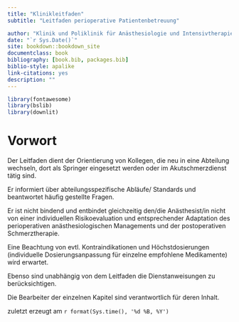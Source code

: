 ```yaml
---
title: "Klinikleitfaden"
subtitle: "Leitfaden perioperative Patientenbetreuung"

author: "Klinik und Poliklinik für Anästhesiologie und Intensivtherapie"
date: "`r Sys.Date()`"
site: bookdown::bookdown_site
documentclass: book
bibliography: [book.bib, packages.bib]
biblio-style: apalike
link-citations: yes
description: ""
---
```


```r
library(fontawesome)
library(bslib)
library(downlit)
```

```{=html}
<!---
your comment goes here
and here
-->
```
# Vorwort {.unnumbered}

Der Leitfaden dient der Orientierung von Kollegen, die neu in eine Abteilung wechseln, dort als Springer eingesetzt werden oder im Akutschmerzdienst tätig sind.

Er informiert über abteilungsspezifische Abläufe/ Standards und beantwortet häufig gestellte Fragen.

Er ist nicht bindend und entbindet gleichzeitig den/die Anästhesist/in nicht von einer individuellen Risikoevaluation und entsprechender Adaptation des perioperativen anästhesiologischen Managements und der postoperativen Schmerztherapie.

Eine Beachtung von evtl. Kontraindikationen und Höchstdosierungen (individuelle Dosierungsanpassung für einzelne empfohlene Medikamente) wird erwartet.

Ebenso sind unabhängig von dem Leitfaden die Dienstanweisungen zu berücksichtigen.

Die Bearbeiter der einzelnen Kapitel sind verantwortlich für deren Inhalt.

zuletzt erzeugt am `r format(Sys.time(), '%d %B, %Y')`
